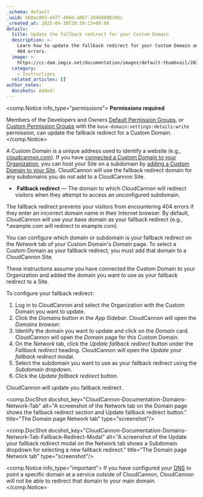 ```yaml
---
_schema: default
_uuid: b60ac003-4477-4b6d-a0b7-20468888c0bc
_created_at: 2025-04-30T20:59:13+00:00
details:
  title: Update the fallback redirect for your Custom Domain
  description: >-
    Learn how to update the fallback redirect for your Custom Domain and prevent
    404 errors.
  image: >-
    https://cc-dam.imgix.net/documentation/images/default-thumbnail/2023-Q4/CloudCannon-Documentation-Thumbnail.png
  category:
    - Instructions
  related_articles: []
author_notes:
  docshots: Added!
---
```

<comp.Notice info_type="permissions">
  **Permissions required**

  Members of the Developers and Owners [Default Permission Groups](/documentation/articles/what-are-default-permission-groups/), or [Custom Permission Groups](/documentation/articles/what-are-custom-permission-groups/) with the `base-domain:settings:details:write` permission, can update the fallback redirect for a Custom Domain.
</comp.Notice>

A Custom Domain is a unique address used to identify a website (e.g., [cloudcannon.com](https://cloudcannon.com)). If you have <a href="/documentation/developer-articles/connect-a-custom-domain-to-your-organization/" target="_blank" rel="noopener">connected a Custom Domain to your Organization</a>, you can host your Site on a subdomain by [adding a Custom Domain to your Site](/documentation/developer-articles/add-a-custom-domain-to-your-site/). CloudCannon will use the fallback redirect domain for any subdomains you do not add to a CloudCannon Site.

* &nbsp;**Fallback redirect** — The domain to which CloudCannon will redirect visitors when they attempt to access an unconfigured subdomain.

The fallback redirect prevents your visitors from encountering 404 errors if they enter an incorrect domain name in their Internet browser. By default, CloudCannon will use your base domain as your fallback redirect (e.g., \*.example.com will redirect to example.com).

You can configure which domain or subdomain is your fallback redirect on the *Network* tab of your Custom Domain's *Domain* page. To select a Custom Domain as your fallback redirect, you must add that domain to a CloudCannon Site.

These instructions assume you have connected the Custom Domain to your Organization and added the domain you want to use as your fallback redirect to a Site.

To configure your fallback redirect:

1. Log in to CloudCannon and select the Organization with the Custom Domain you want to update.
2. Click the *Domains* button in the *App Sidebar*. CloudCannon will open the *Domains browser*.
3. Identify the domain you want to update and click on the *Domain* card. CloudCannon will open the *Domain* page for this Custom Domain.
4. On the *Network* tab, click the *Update fallback redirect* button under the *Fallback redirect* heading. CloudCannon will open the *Update your fallback redirect* modal.
5. Select the subdomain you want to use as your fallback redirect using the *Subdomain* dropdown.
6. Click the *Update fallback redirect* button.

CloudCannon will update you fallback redirect.

<comp.DocShot docshot_key="CloudCannon-Documentation-Domains-Network-Tab" alt="A screenshot of the Network tab on the Domain page shows the fallback redirect section and Update fallback redirect button." title="The Domain page Network tab" type="screenshot"/>

<comp.DocShot docshot_key="CloudCannon-Documentation-Domains-Network-Tab-Fallback-Redirect-Modal" alt="A screenshot of the Update your fallback redirect modal on the Network tab shows a Subdomain dropdown for selecting a new fallback redirect." title="The Domain page Network tab" type="screenshot"/>

<comp.Notice info_type="important">
  If you have configured your [DNS](/documentation/articles/what-is-dns/) to point a specific domain at a service outside of CloudCannon, CloudCannon will not be able to redirect that domain to your main domain.
</comp.Notice>